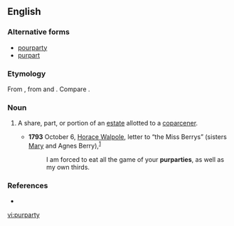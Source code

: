 ==English==

===Alternative forms===
* [[pourparty]]
* [[purpart]]

===Etymology===
From {{etyl|fro|en}} {{term|porpartie||lang=fro}}, from {{term|por||for|lang=fro}} and {{term|partie||a part|lang=fro}}. Compare {{etyl|fro|en}} {{term|purpart||a respective part|lang=fro}}.

===Noun===
{{en-noun|pl=purparties}}

# {{context|legal}} A share, part, or portion of an [[estate]] allotted to a [[coparcener]].
#* '''1793''' October 6, [[w:Horace Walpole, 4th Earl of Orford|Horace Walpole]], letter to “the Miss Berrys” (sisters [[w:Mary Berry (writer)|Mary]] and Agnes Berry),<sup>[http://books.google.com/books?id=fPkDAAAAQAAJ&amp;pg=PA493&amp;dq=purparties]</sup>
#*: I am forced to eat all the game of your '''purparties''', as well as my own thirds.

===References===
* {{R:Webster 1913}}
{{Webster 1913}}

[[vi:purparty]]